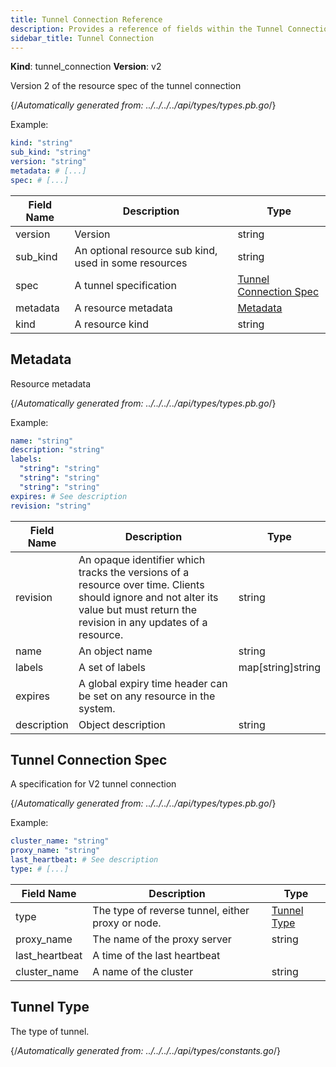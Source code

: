 ```yaml
---
title: Tunnel Connection Reference
description: Provides a reference of fields within the Tunnel Connection resource, which you can manage with tctl.
sidebar_title: Tunnel Connection
---
```


**Kind**: tunnel_connection
**Version**: v2

Version 2 of the resource spec of the tunnel connection

{/*Automatically generated from: ../../../../api/types/types.pb.go*/}

Example:

```yaml
kind: "string"
sub_kind: "string"
version: "string"
metadata: # [...]
spec: # [...]
```
|Field Name|Description|Type|
|---|---|---|
|version|Version|string|
|sub_kind|An optional resource sub kind, used in some resources|string|
|spec|A tunnel specification|[Tunnel Connection Spec](#tunnel-connection-spec)|
|metadata|A resource metadata|[Metadata](#metadata)|
|kind|A resource kind|string|

## Metadata

Resource metadata

{/*Automatically generated from: ../../../../api/types/types.pb.go*/}

Example:

```yaml
name: "string"
description: "string"
labels: 
  "string": "string"
  "string": "string"
  "string": "string"
expires: # See description
revision: "string"
```

|Field Name|Description|Type|
|---|---|---|
|revision|An opaque identifier which tracks the versions of a resource over time. Clients should ignore and not alter its value but must return the revision in any updates of a resource.|string|
|name|An object name|string|
|labels|A set of labels|map[string]string|
|expires|A global expiry time header can be set on any resource in the system.||
|description|Object description|string|

## Tunnel Connection Spec

A specification for V2 tunnel connection

{/*Automatically generated from: ../../../../api/types/types.pb.go*/}

Example:

```yaml
cluster_name: "string"
proxy_name: "string"
last_heartbeat: # See description
type: # [...]
```

|Field Name|Description|Type|
|---|---|---|
|type|The type of reverse tunnel, either proxy or node.|[Tunnel Type](#tunnel-type)|
|proxy_name|The name of the proxy server|string|
|last_heartbeat|A time of the last heartbeat||
|cluster_name|A name of the cluster|string|

## Tunnel Type

The type of tunnel.

{/*Automatically generated from: ../../../../api/types/constants.go*/}

